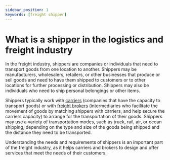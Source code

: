 ```yaml
---
sidebar_position: 1
keywords: [freight shipper]
---
```


# What is a shipper in the logistics and freight industry

In the freight industry, shippers are companies or individuals that need to transport goods from one location to another. Shippers may be manufacturers, wholesalers, retailers, or other businesses that produce or sell goods and need to have them shipped to customers or to other locations for further processing or distribution. Shippers may also be individuals who need to ship personal belongings or other items.

Shippers typically work with [carriers](../carriers/what-are-carriers-in-trucking.mdx) (companies that have the capacity to transport goods) or with [freight brokers](../freight-brokers/what-are-freight-brokers.mdx) (intermediaries who facilitate the movement of goods by matching shippers with carriers, and help secure the carriers capacity) to arrange for the transportation of their goods. Shippers may use a variety of transportation modes, such as truck, rail, air, or ocean shipping, depending on the type and size of the goods being shipped and the distance they need to be transported.

Understanding the needs and requirements of shippers is an important part of the freight industry, as it helps carriers and brokers to design and offer services that meet the needs of their customers.
